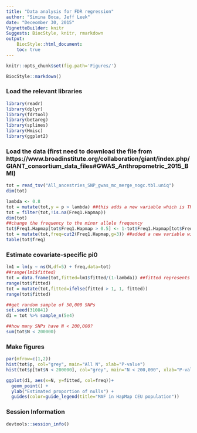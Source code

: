 ```yaml
---
title: "Data analysis for FDR regression"
author: "Simina Boca, Jeff Leek"
date: "Deceomber 30, 2015"
VignetteBuilder: knitr
Suggests: BiocStyle, knitr, rmarkdown
output:
    BiocStyle::html_document:
    toc: true
---
```


<!--
%% \VignetteEngine{knitr::rmarkdown}
-->

```r
knitr::opts_chunk$set(fig.path='Figures/')
```

```r
BiocStyle::markdown()
```

### Load the relevant libraries

```r
library(readr)
library(dplyr)
library(fdrtool)
library(betareg)
library(splines)
library(Hmisc)
library(ggplot2)
```


### Load the data (first need to download the file from https://www.broadinstitute.org/collaboration/giant/index.php/GIANT_consortium_data_files#GWAS_Anthropometric_2015_BMI)

```r
tot = read_tsv("All_ancestries_SNP_gwas_mc_merge_nogc.tbl.uniq")
dim(tot)

lambda <- 0.8
tot = mutate(tot,y = p > lambda) ##this adds a new variable which is TRUE is p > 0.9, FALSE otherwise
tot = filter(tot,!is.na(Freq1.Hapmap))
dim(tot)
##change the frequency to the minor allele frequency
tot$Freq1.Hapmap[tot$Freq1.Hapmap > 0.5] <- 1-tot$Freq1.Hapmap[tot$Freq1.Hapmap > 0.5]
tot = mutate(tot,freq=cut2(Freq1.Hapmap,g=3)) ##added a new variable with frequency intervals for HapMap CEU frequencies
table(tot$freq)
```

### Estimate covariate-specific pi0

```r
lm1 = lm(y ~ ns(N,df=5) + freq,data=tot)
##range(lm1$fitted)
tot = data.frame(tot,fitted=lm1$fitted/(1-lambda)) ##fitted represents the probability of being from the null, i.e. of no association with BMI
range(tot$fitted)
tot = mutate(tot,fitted=ifelse(fitted > 1, 1, fitted))
range(tot$fitted)

##get random sample of 50,000 SNPs
set.seed(310841)
d1 = tot %>% sample_n(5e4)

##how many SNPs have N < 200,000?
sum(tot$N < 200000)
```

### Make figures

```r
par(mfrow=c(1,2))
hist(tot$p, col="grey", main="All N", xlab="P-value")
hist(tot$p[tot$N < 200000], col="grey", main="N < 200,000", xlab="P-value")
```

```r
ggplot(d1, aes(x=N, y=fitted, col=freq))+
  geom_point() +
  ylab("Estimated proportion of nulls") +
  guides(color=guide_legend(title="MAF in HapMap CEU population"))
```


### Session Information

```r
devtools::session_info()
```

